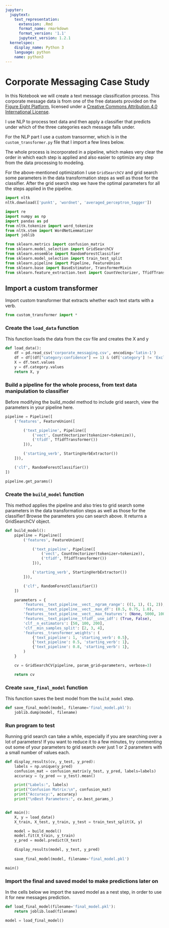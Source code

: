 ```yaml
---
jupyter:
  jupytext:
    text_representation:
      extension: .Rmd
      format_name: rmarkdown
      format_version: '1.1'
      jupytext_version: 1.2.1
  kernelspec:
    display_name: Python 3
    language: python
    name: python3
---
```


# Corporate Messaging Case Study

In this Notebook we will create a text message classification process. This corporate message data is from one of the free datasets provided on the [Figure Eight Platform](https://www.figure-eight.com/data-for-everyone/), licensed under a [Creative Commons Attribution 4.0 International License](https://creativecommons.org/licenses/by/4.0/).

I use NLP to process text data and then apply a classifier that predicts under which of the three categories each message falls under.

For the NLP part I use a custom transormer, which is in the `custom_transformer.py` file that I import a few lines below.

The whole process is incorporated in a pipeline, which makes very clear the order in which each step is applied and also easier to optimize any step from the data processing to modeling.

For the above-mentioned optimization I use `GridSearchCV` and grid search some parameters in the data transformation steps as well as those for the classifier. After the grid search step we have the optimal parameters for all the steps applied in the pipeline.

```python
import nltk
nltk.download(['punkt', 'wordnet', 'averaged_perceptron_tagger'])
```

```python
import re
import numpy as np
import pandas as pd
from nltk.tokenize import word_tokenize
from nltk.stem import WordNetLemmatizer
import joblib

from sklearn.metrics import confusion_matrix
from sklearn.model_selection import GridSearchCV
from sklearn.ensemble import RandomForestClassifier
from sklearn.model_selection import train_test_split
from sklearn.pipeline import Pipeline, FeatureUnion
from sklearn.base import BaseEstimator, TransformerMixin
from sklearn.feature_extraction.text import CountVectorizer, TfidfTransformer
```

## Import a custom transformer
Import custom transformer that extracts whether each text starts with a verb.

```python
from custom_transformer import *
```

### Create the `load_data` function
This function loads the data from the csv file and creates the X and y

```python
def load_data():
    df = pd.read_csv('corporate_messaging.csv', encoding='latin-1')
    df = df[(df["category:confidence"] == 1) & (df['category'] != 'Exclude')]
    X = df.text.values
    y = df.category.values
    return X, y
```

### Build a pipeline for the whole process, from text data manipulation to classifier
Before modifying the build_model method to include grid search, view the parameters in your pipeline here.

```python
pipeline = Pipeline([
    ('features', FeatureUnion([

        ('text_pipeline', Pipeline([
            ('vect', CountVectorizer(tokenizer=tokenize)),
            ('tfidf', TfidfTransformer())
        ])),

        ('starting_verb', StartingVerbExtractor())
    ])),

    ('clf', RandomForestClassifier())
])
```

```python
pipeline.get_params()
```

### Create the `build_model` function
This method applies the pipeline and also tries to grid search some parameters in the data transformation steps as well as those for the classifier! Browse the parameters you can search above.
It returns a GridSearchCV object.

```python
def build_model():
    pipeline = Pipeline([
        ('features', FeatureUnion([

            ('text_pipeline', Pipeline([
                ('vect', CountVectorizer(tokenizer=tokenize)),
                ('tfidf', TfidfTransformer())
            ])),

            ('starting_verb', StartingVerbExtractor())
        ])),

        ('clf', RandomForestClassifier())
    ])

    parameters = {
        'features__text_pipeline__vect__ngram_range': ((1, 1), (1, 2)),
        'features__text_pipeline__vect__max_df': (0.5, 0.75, 1.0),
        'features__text_pipeline__vect__max_features': (None, 5000, 10000),
        'features__text_pipeline__tfidf__use_idf': (True, False),
        'clf__n_estimators': [50, 100, 200],
        'clf__min_samples_split': [2, 3, 4],
        'features__transformer_weights': (
            {'text_pipeline': 1, 'starting_verb': 0.5},
            {'text_pipeline': 0.5, 'starting_verb': 1},
            {'text_pipeline': 0.8, 'starting_verb': 1},
        )
    }

    cv = GridSearchCV(pipeline, param_grid=parameters, verbose=3)

    return cv
```

### Create `save_final_model` function
This function saves the best model from the `build_model` step.

```python
def save_final_model(model, filename='final_model.pkl'):
    joblib.dump(model, filename)
```

### Run program to test
Running grid search can take a while, especially if you are searching over a lot of parameters! If you want to reduce it to a few minutes, try commenting out some of your parameters to grid search over just 1 or 2 parameters with a small number of values each.

```python
def display_results(cv, y_test, y_pred):
    labels = np.unique(y_pred)
    confusion_mat = confusion_matrix(y_test, y_pred, labels=labels)
    accuracy = (y_pred == y_test).mean()

    print("Labels:", labels)
    print("Confusion Matrix:\n", confusion_mat)
    print("Accuracy:", accuracy)
    print("\nBest Parameters:", cv.best_params_)


def main():
    X, y = load_data()
    X_train, X_test, y_train, y_test = train_test_split(X, y)

    model = build_model()
    model.fit(X_train, y_train)
    y_pred = model.predict(X_test)

    display_results(model, y_test, y_pred)
    
    save_final_model(model, filename='final_model.pkl')

main()
```

### Import the final and saved model to make predictions later on
In the cells below we import the saved model as a nest step, in order to use it for new messages prediction.

```python
def load_final_model(filename='final_model.pkl'):
    return joblib.load(filename)
```

```python
model = load_final_model()
```

```python

```
